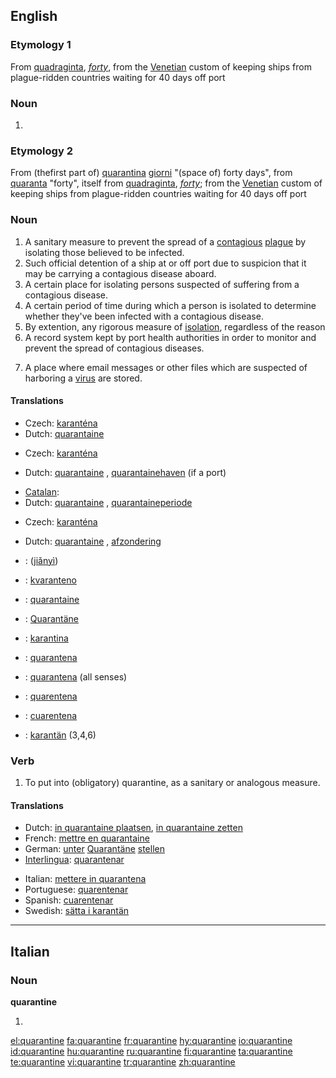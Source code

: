 ==English==
{{wikipedia}}
===Etymology 1===
From {{etyl|la}} [[quadraginta]], ''[[forty]]'', from the [[Venetian]] custom of keeping ships from plague-ridden countries waiting for 40 days off port

===Noun===
{{en-noun}}

# 

===Etymology 2===
From (thefirst part of) {{etyl|it}} [[quarantina]] [[giorni]] "(space of) forty days", from [[quaranta]] "forty", itself from {{etyl|la}} [[quadraginta]], ''[[forty]]''; from the [[Venetian]] custom of keeping ships from plague-ridden countries waiting for 40 days off port

===Noun===
{{en-noun}}

# A sanitary measure to prevent the spread of a [[contagious]] [[plague]] by isolating those believed to be infected.
# Such official detention of a ship at or off port due to suspicion that it may be carrying a contagious disease aboard.
# A certain place for isolating persons suspected of suffering from a contagious disease.
# A certain period of time during which a person is isolated to determine whether they've been infected with a contagious disease.
# By extention, any rigorous measure of [[isolation]], regardless of the reason
# A record system kept by port health authorities in order to monitor and prevent the spread of contagious diseases.
# {{computing}} A place where email messages or other files which are suspected of harboring a [[virus]] are stored.

====Translations====
{{trans-top|sanitary measure isolating infected people}}
* Czech: [[karanténa]] {{f}}
* Dutch: [[quarantaine]] {{f}}
{{trans-mid}}
{{trans-bottom}}

{{trans-top|place for isolating persons}}
* Czech: [[karanténa]] {{f}}
{{trans-mid}}
* Dutch: [[quarantaine]] {{f}}, [[quarantainehaven]] (if a port)
{{trans-bottom}}

{{trans-top|period of isolation}}
* [[Catalan]]: {{t|ca|quarantena|f}}
* Dutch: [[quarantaine]] {{f}}, [[quarantaineperiode]] {{f}}
{{trans-mid}}
* Czech: [[karanténa]] {{f}}
{{trans-bottom}}

{{trans-top|any rigorous measure of isolation}}
* Dutch: [[quarantaine]] {{f}}, [[afzondering]] {{f}}
{{trans-bottom}}

{{trans-top|storage place for virus-suspected files}}
{{checktrans-top}}

* {{ttbc|Mandarin}}: {{zh-ts|檢疫|检疫}} ([[jiǎnyì]])
* {{ttbc|Esperanto}}: [[kvaranteno]]
* {{ttbc|French}}: [[quarantaine]] {{f}}
* {{ttbc|German}}: [[Quarantäne]] {{f}}
* {{ttbc|Indonesian}}: [[karantina]]
{{trans-mid}}
* {{ttbc|Interlingua}}: [[quarantena]]
* {{ttbc|Italian}}: [[quarantena#Italian|quarantena]] {{f}} (all senses)
* {{ttbc|Portuguese}}: [[quarentena]] {{f}}
* {{ttbc|Spanish}}: [[cuarentena]] {{f}}
* {{ttbc|Swedish}}: [[karantän]] {{c}} (3,4,6)
{{trans-bottom}}

===Verb===
{{en-verb|quarantin|ing}}

# To put into (obligatory) quarantine, as a sanitary or analogous measure.

====Translations====
{{trans-top|put in quarantine}}
* Dutch: [[in quarantaine plaatsen]], [[in quarantaine zetten]]
* French: [[mettre en quarantaine]]
* German: [[unter]] [[Quarantäne]] [[stellen]]
* [[Interlingua]]: [[quarantenar]]
{{trans-mid}}
* Italian: [[mettere in quarantena]]
* Portuguese: [[quarentenar]]
* Spanish: [[cuarentenar]]
* Swedish: [[sätta i karantän]]
{{trans-bottom}}

----

==Italian==

===Noun===
'''quarantine''' {{f}}

# {{plural of|[[quarantina]]|lang=Italian}}

[[el:quarantine]]
[[fa:quarantine]]
[[fr:quarantine]]
[[hy:quarantine]]
[[io:quarantine]]
[[id:quarantine]]
[[hu:quarantine]]
[[ru:quarantine]]
[[fi:quarantine]]
[[ta:quarantine]]
[[te:quarantine]]
[[vi:quarantine]]
[[tr:quarantine]]
[[zh:quarantine]]